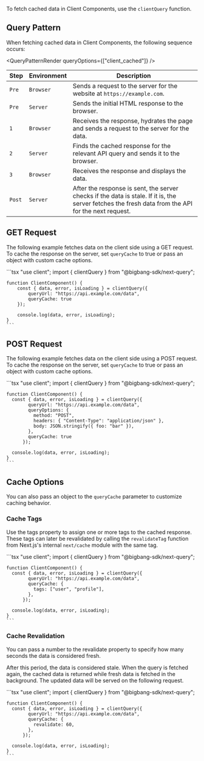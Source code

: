 To fetch cached data in Client Components, use the `clientQuery` function.

## Query Pattern

When fetching cached data in Client Components, the following sequence occurs:

<QueryPatternRender queryOptions={["client_cached"]} />

| Step   | Environment | Description                                                                                                                                        |
| ------ | ----------- | -------------------------------------------------------------------------------------------------------------------------------------------------- |
| `Pre`  | `Browser`   | Sends a request to the server for the website at `https://example.com`.                                                                            |
| `Pre`  | `Server`    | Sends the initial HTML response to the browser.                                                                                                    |
| `1`    | `Browser`   | Receives the response, hydrates the page and sends a request to the server for the data.                                                           |
| `2`    | `Server`    | Finds the cached response for the relevant API query and sends it to the browser.                                                                  |
| `3`    | `Browser`   | Receives the response and displays the data.                                                                                                       |
| `Post` | `Server`    | After the response is sent, the server checks if the data is stale. If it is, the server fetches the fresh data from the API for the next request. |

## GET Request

The following example fetches data on the client side using a GET request.
To cache the response on the server, set `queryCache` to true or pass an object with custom cache options.

<TabsCodeBlock defaultValue="client-component">
  <TabItem value="client-component" label="Client Component">
    ```tsx
    "use client";
    import { clientQuery } from "@bigbang-sdk/next-query";

    function ClientComponent() {
        const { data, error, isLoading } = clientQuery({
            queryUrl: "https://api.example.com/data",
            queryCache: true
        });

        console.log(data, error, isLoading);
    }
    ```

  </TabItem>
</TabsCodeBlock>

## POST Request

The following example fetches data on the client side using a POST request.
To cache the response on the server, set `queryCache` to true or pass an object with custom cache options.

<TabsCodeBlock defaultValue="client-component">
  <TabItem value="client-component" label="Client Component">
    ```tsx
    "use client";
    import { clientQuery } from "@bigbang-sdk/next-query";

    function ClientComponent() {
      const { data, error, isLoading } = clientQuery({
            queryUrl: "https://api.example.com/data",
            queryOptions: {
              method: "POST",
              headers: { "Content-Type": "application/json" },
              body: JSON.stringify({ foo: "bar" }),
            },
            queryCache: true
          });

      console.log(data, error, isLoading);
    }
    ```

  </TabItem>
</TabsCodeBlock>

## Cache Options

You can also pass an object to the `queryCache` parameter to customize caching behavior.

### Cache Tags

Use the tags property to assign one or more tags to the cached response.
These tags can later be revalidated by calling the `revalidateTag` function from Next.js's internal `next/cache` module with the same tag.

<TabsCodeBlock defaultValue="client-component">
  <TabItem value="client-component" label="Client Component">
    ```tsx
    "use client";
    import { clientQuery } from "@bigbang-sdk/next-query";

    function ClientComponent() {
      const { data, error, isLoading } = clientQuery({
            queryUrl: "https://api.example.com/data",
            queryCache: {
              tags: ["user", "profile"],
            },
          });

      console.log(data, error, isLoading);
    }
    ```

  </TabItem>
</TabsCodeBlock>

### Cache Revalidation

You can pass a number to the revalidate property to specify how many seconds the data is considered fresh.

After this period, the data is considered stale. When the query is fetched again, the cached data is returned while fresh data is fetched in the background.
The updated data will be served on the following request.

<TabsCodeBlock defaultValue="client-component">
  <TabItem value="client-component" label="Client Component">
    ```tsx
    "use client";
    import { clientQuery } from "@bigbang-sdk/next-query";

    function ClientComponent() {
      const { data, error, isLoading } = clientQuery({
            queryUrl: "https://api.example.com/data",
            queryCache: {
              revalidate: 60,
            },
          });

      console.log(data, error, isLoading);
    }
    ```

  </TabItem>
</TabsCodeBlock>
